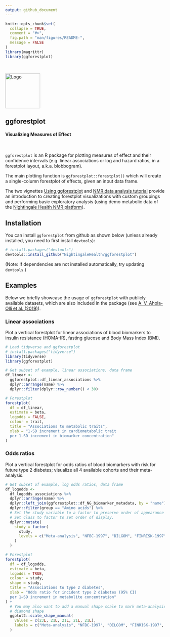 ```yaml
---
output: github_document
---
```


<!-- README.md is generated from README.Rmd. Please edit that file -->

```r
knitr::opts_chunk$set(
  collapse = TRUE,
  comment = "#>",
  fig.path = "man/figures/README-",
  message = FALSE
)
library(magrittr)
library(ggforestplot)
```


<br>

<div style="text-align:left">
<span><a href="https://nightingalehealth.github.io/ggforestplot/index.html">
<img src="man/figures/logo.png" width=110 alt="Logo"/> 
</a>
<h2><strong>ggforestplot</strong> </h2>
<h4>Visualizing Measures of Effect</h4></span>
</div>

<br>

`ggforestplot` is an R package for plotting measures of effect and their 
confidence intervals (e.g. linear associations or log and hazard ratios, in a
forestplot layout, a.k.a. blobbogram).

The main plotting function is `ggforestplot::forestplot()` which will create a
single-column forestplot of effects, given an input data frame. 

The two vignettes 
[Using ggforestplot](https://nightingalehealth.github.io/ggforestplot/articles/ggforestplot.html) and 
[NMR data analysis tutorial](https://nightingalehealth.github.io/ggforestplot/articles/nmr-data-analysis-tutorial.html) 
provide an introduction to creating forestplot visualizations with custom 
groupings and performing basic exploratory analysis (using demo metabolic 
data of the [Nightingale Health NMR platform](https://nightingalehealth.com/technology)).

## Installation

You can install `ggforestplot` from github as shown below (unless already
installed, you need to first install `devtools`):

```r
# install.packages("devtools")
devtools::install_github("NightingaleHealth/ggforestplot")
```

(Note: If dependencies are not installed automatically, try updating 
`devtools`.)

## Examples

Below we briefly showcase the usage of `ggforestplot` with publicly available 
datasets, which are also included in the package (see [A. V. Ahola-Olli et al. (2019)](https://www.biorxiv.org/content/10.1101/513648v1)). 

### Linear associations

Plot a vertical forestplot for linear associations of blood biomarkers to 
insulin resistance (HOMA-IR), fasting glucose and Body Mass Index (BMI).

```r
# Load tidyverse and ggforestplot
# install.packages("tidyverse")
library(tidyverse)
library(ggforestplot)

# Get subset of example, linear associations, data frame
df_linear <-
  ggforestplot::df_linear_associations %>%
  dplyr::arrange(name) %>%
  dplyr::filter(dplyr::row_number() < 30)

# Forestplot
forestplot(
  df = df_linear,
  estimate = beta,
  logodds = FALSE,
  colour = trait,
  title = "Associations to metabolic traits",
  xlab = "1-SD increment in cardiometabolic trait
  per 1-SD increment in biomarker concentration"
)
```

### Odds ratios

Plot a vertical forestplot for odds ratios of blood biomarkers with risk for 
future type 2 diabetes; visualize all 4 available cohorts and their meta-analysis.

```r
# Get subset of example, log odds ratios, data frame
df_logodds <-
  df_logodds_associations %>%
  dplyr::arrange(name) %>%
  dplyr::left_join(ggforestplot::df_NG_biomarker_metadata, by = "name") %>% 
  dplyr::filter(group == "Amino acids") %>%
  # Set the study variable to a factor to preserve order of appearance
  # Set class to factor to set order of display.
  dplyr::mutate(
    study = factor(
      study,
      levels = c("Meta-analysis", "NFBC-1997", "DILGOM", "FINRISK-1997", "YFS")
    )
  )

# Forestplot
forestplot(
  df = df_logodds,
  estimate = beta,
  logodds = TRUE,
  colour = study,
  shape = study,
  title = "Associations to type 2 diabetes",
  xlab = "Odds ratio for incident type 2 diabetes (95% CI)
  per 1−SD increment in metabolite concentration"
) +
  # You may also want to add a manual shape scale to mark meta-analysis with a
  # diamond shape
  ggplot2::scale_shape_manual(
    values = c(23L, 21L, 21L, 21L, 21L),
    labels = c("Meta-analysis", "NFBC-1997", "DILGOM", "FINRISK-1997", "YFS")
  )
```
